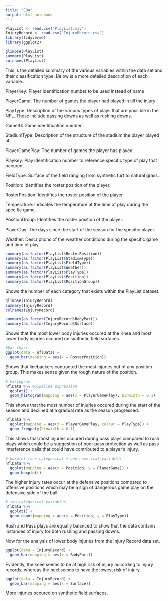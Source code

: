 ```yaml
---
title: "EDA"
output: html_notebook
---
```



```r
PlayList <- read.csv("PlayList.csv")
InjuryRecord <- read.csv("InjuryRecord.csv")
library(tidyverse)
library(ggplot2)
```

```r
glimpse(PlayList)
summary(PlayList)
colnames(PlayList)
```
This is the detailed summary of the various variables within the data set and their classification type. Below is a more detailed description of each variable...

PlayerKey: Player Identification number to be used instead of name

PlayerGame: The number of games the player had played in till the injury

PlayType: Description of the various types of plays that are possible in the NFL. These include passing downs as well as rushing downs.

GameID: Game identification number

StadiumType: Description of the structure of the stadium the player played at.

PlayerGamePlay: The number of games the player has played.

PlayKey: Play identification number to reference specific type of play that occured.

FieldType: Surface of the field ranging from synthetic turf to natural grass.

Position: Identifies the roster position of the player.

RosterPosition: Identifies the roster position of the player.

Temperature: Indicates the temperature at the time of play during the specific game.

PositionGroup: Identifies the roster position of the player.

PlayerDay: The days since the start of the season for the specific player.

Weather: Descriptions of the weather conditions during the specific game and time of play.

```r
summary(as.factor(PlayList$RosterPosition))
summary(as.factor(PlayList$StadiumType))
summary(as.factor(PlayList$FieldType))
summary(as.factor(PlayList$Weather))
summary(as.factor(PlayList$PlayType))
summary(as.factor(PlayList$Position))
summary(as.factor(PlayList$PositionGroup))
```
Shows the number of each category that exists within the PlayList dataset.

```r
glimpse(InjuryRecord)
summary(InjuryRecord)
colnames(InjuryRecord)
```

```r
summary(as.factor(InjuryRecord$BodyPart))
summary(as.factor(InjuryRecord$Surface))
```
Shows that the most lower body injuries occured at the Knee and most lower body injuries occured on synthetic field surfaces.

```r
#bar chart
ggplot(data = nflData) +
  geom_bar(mapping = aes(x = RosterPosition))
```
Shows that linebackers contracted the most injuries out of any position group. This makes sense given the rough nature of the position.

```r
# histogram
nflData %>% #pipeline expression
  ggplot() +
  geom_histogram(mapping = aes(x = PlayerGamePlay), binwidth = 0.1)
```
This shows that the most number of injuries occured during the start of the season and declined at a gradual rate as the season progressed.

```r
nflData %>% 
  ggplot(mapping = aes(x = PlayerGamePlay, colour = PlayType)) +
  geom_freqpoly(binwidth = 0.1)
```
This shows that most injuries occured during pass plays compared to rush plays which could be a suggestion of poor pass protection as well as pass interference calls that could have contributed to a player's injury.

```r
# boxplot (one categorical + one numerical variable)
nflData %>%
  ggplot(mapping = aes(x = Position, y = PlayerGame)) +
  geom_boxplot()
```
The higher injury rates occur at the defensive positions compared to offensive positions which may be a sign of dangerous game play on the defensive side of the ball. 

```r
# two categorical variables
nflData %>% 
  ggplot() +
  geom_count(mapping = aes(x = Position, y = PlayType))
```
Rush and Pass plays are equally balanced to show that the data contains instances of injury for both rushing and passing downs.


Now for the analysis of lower body injuries from the Injury Record data set.
```r
ggplot(data = InjuryRecord) +
  geom_bar(mapping = aes(x = BodyPart))
```
Evidently, the knee seems to be at high risk of injury according to injury records, whereas the heel seems to have the lowest risk of injury.

```r
ggplot(data = InjuryRecord) +
  geom_bar(mapping = aes(x = Surface))
```
More injuries occured on synthetic field surfaces.


